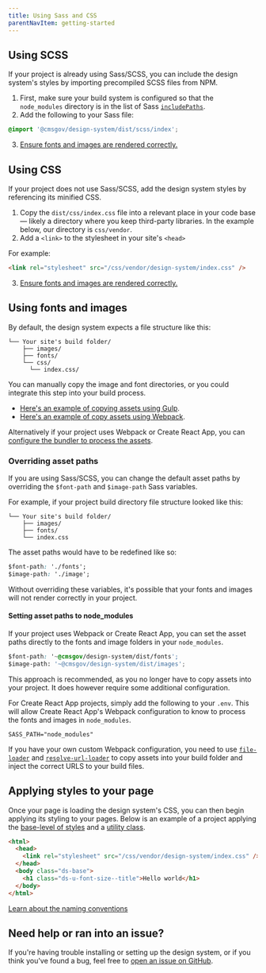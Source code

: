 ```yaml
---
title: Using Sass and CSS
parentNavItem: getting-started
---
```


## Using SCSS

If your project is already using Sass/SCSS, you can include the design system's styles by importing precompiled SCSS files from NPM.

1. First, make sure your build system is configured so that the `node_modules` directory is in the list of Sass [`includePaths`](https://github.com/sass/node-sass#includepaths).
2. Add the following to your Sass file:

```css
@import '@cmsgov/design-system/dist/scss/index';
```

3. [Ensure fonts and images are rendered correctly.](/getting-started/sass-and-css/#using-fonts-and-images)

## Using CSS

If your project does not use Sass/SCSS, add the design system styles by referencing its minified CSS.

1. Copy the `dist/css/index.css` file into a relevant place in your code base — likely a directory where you keep third-party libraries. In the example below, our directory is `css/vendor`.
2. Add a `<link>` to the stylesheet in your site's `<head>`

For example:

```html
<link rel="stylesheet" src="/css/vendor/design-system/index.css" />
```

3. [Ensure fonts and images are rendered correctly.](getting-started/sass-and-css/#using-fonts-and-images)

## Using fonts and images

By default, the design system expects a file structure like this:

```
└── Your site's build folder/
    ├── images/
    ├── fonts/
    └── css/
      └── index.css/
```

You can manually copy the image and font directories, or you could integrate this step into your build process.

- [Here's an example of copying assets using Gulp](https://github.com/CMSgov/design-system/blob/master/examples/react-app/Gulpfile.js).
- [Here's an example of copy assets using Webpack](https://github.com/CMSgov/design-system/blob/master/examples/webpack-demo/webpack.config.js).

Alternatively if your project uses Webpack or Create React App, you can [configure the bundler to process the assets](/getting-started/sass-and-css/#setting-asset-paths-to-node_modules).

### Overriding asset paths

If you are using Sass/SCSS, you can change the default asset paths by overriding the `$font-path` and `$image-path` Sass variables.

For example, if your project build directory file structure looked like this:

```
└── Your site's build folder/
    ├── images/
    ├── fonts/
    └── index.css
```

The asset paths would have to be redefined like so:

```css
$font-path: './fonts';
$image-path: './image';
```

Without overriding these variables, it's possible that your fonts and images will not render correctly in your project.

#### Setting asset paths to node_modules

If your project uses Webpack or Create React App, you can set the asset paths directly to the fonts and image folders in your `node_modules`.

```css
$font-path: '~@cmsgov/design-system/dist/fonts';
$image-path: '~@cmsgov/design-system/dist/images';
```

This approach is recommended, as you no longer have to copy assets into your project. It does however require some additional configuration.

For Create React App projects, simply add the following to your `.env`. This will allow Create React App's Webpack configuration to know to process the fonts and images in `node_modules`.

```
SASS_PATH="node_modules"
```

If you have your own custom Webpack configuration, you need to use [`file-loader`](https://webpack.js.org/loaders/file-loader/) and [`resolve-url-loader`](https://github.com/bholloway/resolve-url-loader) to copy assets into your build folder and inject the correct URLS to your build files.

## Applying styles to your page

Once your page is loading the design system's CSS, you can then begin applying its styling to your pages. Below is an example of a project applying the [base-level of styles](/styles/base) and a [utility class](/utilities/overview).

```html
<html>
  <head>
    <link rel="stylesheet" src="/css/vendor/design-system/index.css" />
  </head>
  <body class="ds-base">
    <h1 class="ds-u-font-size--title">Hello world</h1>
  </body>
</html>
```

[Learn about the naming conventions](/guidelines/code-conventions)

<h2 id="need-help" class="ds-h2 ds-u-color--primary-darker">Need help or ran into an issue?</h2>

If you're having trouble installing or setting up the design system, or if you think you've found a bug, feel free to [open an issue on GitHub](https://github.com/CMSgov/design-system/issues).
